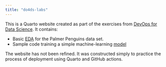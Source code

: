 ```yaml
---
title: "do4ds-labs"
---
```


This is a Quarto website created as part of the exercises from [DevOps for Data Science](https://do4ds.com/). It contains:

- Basic [EDA](eda.qmd) for the Palmer Penguins data set.
- Sample code training a simple machine-learning [model](model.qmd)

The website has not been refined. It was constructed simply to practice the process of deployment using Quarto and GitHub actions.

